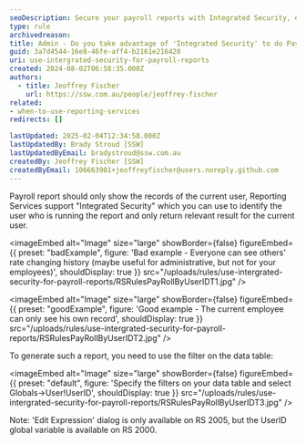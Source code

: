 ```yaml
---
seoDescription: Secure your payroll reports with Integrated Security, ensuring each user views only their relevant data.
type: rule
archivedreason:
title: Admin - Do you take advantage of 'Integrated Security' to do Payroll reports?
guid: 3a7d4544-16e8-46fe-aff4-b2161e216420
uri: use-intergrated-security-for-payroll-reports
created: 2024-08-02T06:58:35.000Z
authors:
  - title: Jeoffrey Fischer
    url: https://ssw.com.au/people/jeoffrey-fischer
related:
- when-to-use-reporting-services
redirects: []

lastUpdated: 2025-02-04T12:34:58.000Z
lastUpdatedBy: Brady Stroud [SSW]
lastUpdatedByEmail: bradystroud@ssw.com.au
createdBy: Jeoffrey Fischer [SSW]
createdByEmail: 106663901+jeoffreyfischer@users.noreply.github.com
---
```

Payroll report should only show the records of the current user, Reporting Services support "Integrated Security" which you can use to identify the user who is running the report and only return relevant result for the current user.

<imageEmbed
  alt="Image"
  size="large"
  showBorder={false}
  figureEmbed={{
    preset: "badExample",
    figure: 'Bad example - Everyone can see others\' rate changing history (maybe useful for administrative, but not for your employees)',
    shouldDisplay: true
  }}
  src="/uploads/rules/use-intergrated-security-for-payroll-reports/RSRulesPayRollByUserIDT1.jpg"
/>

<imageEmbed
  alt="Image"
  size="large"
  showBorder={false}
  figureEmbed={{
    preset: "goodExample",
    figure: 'Good example - The current employee can only see his own record',
    shouldDisplay: true
  }}
  src="/uploads/rules/use-intergrated-security-for-payroll-reports/RSRulesPayRollByUserIDT2.jpg"
/>

To generate such a report, you need to use the filter on the data table:


<imageEmbed
  alt="Image"
  size="large"
  showBorder={false}
  figureEmbed={{
    preset: "default",
    figure: 'Specify the filters on your data table and select Globals->User!UserID',
    shouldDisplay: true
  }}
  src="/uploads/rules/use-intergrated-security-for-payroll-reports/RSRulesPayRollByUserIDT3.jpg"
/>

Note: 'Edit Expression' dialog is only available on RS 2005, but the UserID global variable is available on RS 2000.
